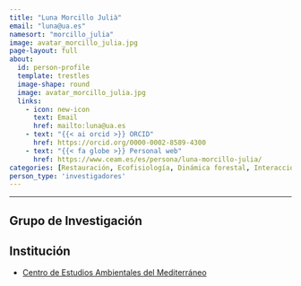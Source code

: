 ```yaml
---
title: "Luna Morcillo Julià"
email: "luna@ua.es"  
namesort: "morcillo_julia"
image: avatar_morcillo_julia.jpg
page-layout: full
about: 
  id: person-profile
  template: trestles
  image-shape: round
  image: avatar_morcillo_julia.jpg
  links:
    - icon: new-icon
      text: Email
      href: mailto:luna@ua.es
    - text: "{{< ai orcid >}} ORCID"
      href: https://orcid.org/0000-0002-8589-4300
    - text: "{{< fa globe >}} Personal web"
      href: https://www.ceam.es/es/persona/luna-morcillo-julia/
categories: [Restauración, Ecofisiología, Dinámica forestal, Interacciones bióticas]
person_type: 'investigadores'
---
```

 
<hr>

:::{#person-profile}

## Grupo de Investigación


## Institución
- [Centro de Estudios Ambientales del Mediterráneo](https://www.ceam.es/)

:::

